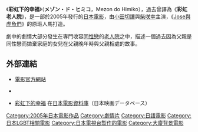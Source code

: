 {{noteTA
| G1=JP Show
}}
{{Infobox Film
| name           = 彩虹下的幸福<br />メゾン・ド・ヒミコ
| image          =
| image_size     = 
| caption        = 
| director       = [[犬童一心|犬童一心]]
| producer       = [[久保田修|久保田修]]<br />[[小川真司|小川真司]]
| writer         = [[渡邊綾|渡邊綾]]（渡辺あや）
| narrator       = 
| starring       = [[小田切讓|小田切讓]]<br />[[柴咲幸|柴咲幸]]<br />[[田中泯|田中泯]]<br />[[西島秀俊|西島秀俊]]<br />[[歌澤寅右衛門|歌澤寅右衛門]]<br />[[井上博一|井上博一]]<br />[[村上大樹|村上大樹]]<br />[[高橋昌也|高橋昌也]]<br />[[田辺季正|田辺季正]]<br />[[青山吉良|青山吉良]]<br />[[柳澤愼一|柳澤愼一]]<br />[[森山潤久|森山潤久]]<br />[[洋ちゃん|洋ちゃん]]
| music          = [[細野晴臣|細野晴臣]]
| cinematography = [[蔦井孝洋|蔦井孝洋]]
| editing        = [[阿部亙英|阿部亙英]]
| distributor    = [[Asmik_Ace_Entertainment|Asmik Ace Entertainment]]（アスミック・エースエンタテインメント）
| released       = 2005年8月27日 
| runtime        = 130 分
| country        = {{JPN}}
| language       = [[日語|日語]]
| budget         = 
| preceded_by    = 
| followed_by    = 
| website        = 
| amg_id         = 1:351581
| imdb_id        = 0451123
}}
《'''彩虹下的幸福'''》（'''メゾン・ド・ヒミコ'''，Mezon do Himiko），過去曾譯為《'''彩虹老人院'''》，是一部於2005年發行的[[日本電影|日本電影]]，由[[小田切讓|小田切讓]]與[[柴咲幸|柴咲幸]]主演，《[[Jose與虎魚們|Jose與虎魚們]]》的原班人馬打造。

劇中的劇情大部分發生在專門收容[[同性戀|同性戀]]的[[老人院|老人院]]之中，描述一個過去因為父親是同性戀而拋棄家庭的女兒在父親晚年時與父親相處的故事。

==外部連結==
*{{jp icon}}[https://web.archive.org/web/20120208054013/http://www.himiko-movie.com/ 電影官方網站]
*{{en icon}}{{imdb title|id=0451123|title=彩虹下的幸福}}
*{{jp icon}}[http://www.jmdb.ne.jp/2005/ec002700.htm 彩虹下的幸福] {{Wayback|url=http://www.jmdb.ne.jp/2005/ec002700.htm |date=20220513031603 }}在[[日本電影資料庫|日本電影資料庫]]（日本映画データベース）
{{Japanese film-stub}}
{{DEFAULTSORT:Maison de Himiko}}
[[Category:2005年日本電影作品|Category:2005年日本電影作品]]
[[Category:劇情片|Category:劇情片]]
[[Category:日語電影|Category:日語電影]]
[[Category:日本LGBT相關電影|Category:日本LGBT相關電影]]
[[Category:日本電視台製作的電影|Category:日本電視台製作的電影]]
[[Category:大廈背景電影|Category:大廈背景電影]]